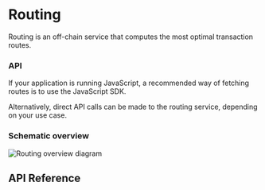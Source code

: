 # Routing
Routing is an off-chain service that computes the most optimal transaction routes.

### API
If your application is running JavaScript, a recommended way of fetching routes is to use the JavaScript SDK.

Alternatively, direct API calls can be made to the routing service, depending on your use case.

### Schematic overview
![Routing overview diagram](/routing-overview.jpg)


## API Reference
